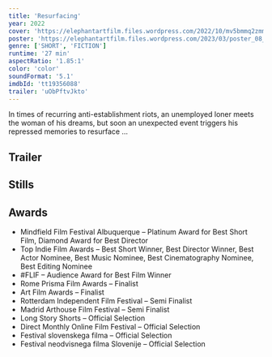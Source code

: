 ```yaml
---
title: 'Resurfacing'
year: 2022
cover: 'https://elephantartfilm.files.wordpress.com/2022/10/mv5bmmq2zmmxztmtodnhns00nzg5lthinzgtzjixymiyzdvizgy3xkeyxkfqcgdeqxvynju0nju3nzc40._v1_.jpg'
poster: 'https://elephantartfilm.files.wordpress.com/2023/03/poster_08_final_3-2.png'
genre: ['SHORT', 'FICTION']
runtime: '27 min'
aspectRatio: '1.85:1'
color: 'color'
soundFormat: '5.1'
imdbId: 'tt19356088'
trailer: 'uObPftvJkto'
---
```



In times of recurring anti-establishment riots, an unemployed loner meets the woman of his dreams, but soon an unexpected event triggers his repressed memories to resurface …

<h2>Trailer</h2>
<YouTube id={frontmatter.trailer} class="mx-auto my-6" />



<h2>Stills</h2>

<h2>Awards</h2>

- Mindfield Film Festival Albuquerque – Platinum Award for Best Short Film, Diamond Award for Best Director
- Top Indie Film Awards – Best Short Winner, Best Director Winner, Best Actor Nominee, Best Music Nominee, Best Cinematography Nominee, Best Editing Nominee
- #FLIF – Audience Award for Best Film Winner
- Rome Prisma Film Awards – Finalist
- Art Film Awards – Finalist
- Rotterdam Independent Film Festival – Semi Finalist
- Madrid Arthouse Film Festival – Semi Finalist
- Long Story Shorts – Official Selection
- Direct Monthly Online Film Festival – Official Selection
- Festival slovenskega filma – Official Selection
- Festival neodvisnega filma Slovenije – Official Selection